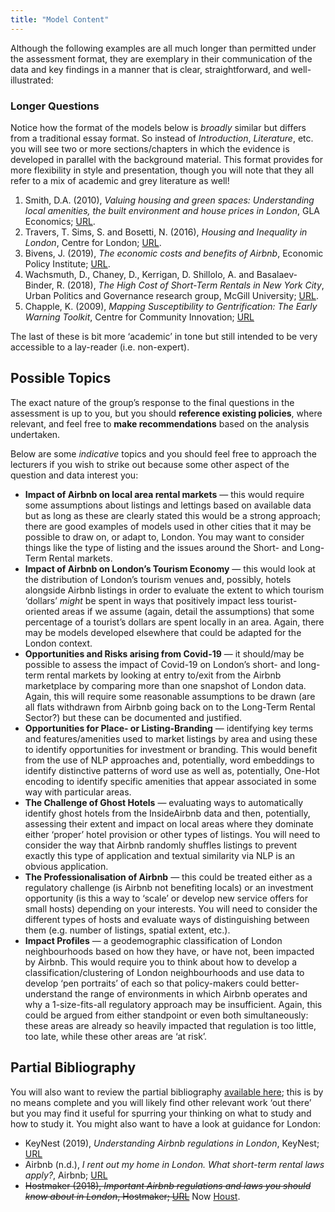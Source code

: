 ```yaml
---
title: "Model Content"
---
```


Although the following examples are all much longer than permitted under the assessment format, they are exemplary in their communication of the data and key findings in a manner that is clear, straightforward, and well-illustrated:

::: {.callout-tip}

### Longer Questions

Notice how the format of the models below is *broadly* similar but differs from a traditional essay format. So instead of *Introduction*, *Literature*, etc. you will see two or more sections/chapters in which the evidence is developed in parallel with the background material. This format provides for more flexibility in style and presentation, though you will note that they all refer to a mix of academic and grey literature as well!
:::

1. Smith, D.A. (2010), *Valuing housing and green spaces: Understanding local amenities, the built environment and house prices in London*, GLA Economics; [URL](https://www.london.gov.uk/sites/default/files/gla_migrate_files_destination/GLAE-wp-42.pdf).
2. Travers, T. Sims, S. and Bosetti, N. (2016), *Housing and Inequality in London*, Centre for London; [URL](https://www.centreforlondon.org/publication/housing-and-inequality-in-london/).
3. Bivens, J. (2019), *The economic costs and benefits of Airbnb*, Economic Policy Institute; [URL](https://www.epi.org/publication/the-economic-costs-and-benefits-of-airbnb-no-reason-for-local-policymakers-to-let-airbnb-bypass-tax-or-regulatory-obligations/).
4. Wachsmuth, D., Chaney, D., Kerrigan, D. Shillolo, A. and Basalaev-Binder, R. (2018), *The High Cost of Short-Term Rentals in New York City*, Urban Politics and Governance research group, McGill University; [URL](https://www.mcgill.ca/newsroom/files/newsroom/channels/attach/airbnb-report.pdf).
5. Chapple, K. (2009), *Mapping Susceptibility to Gentrification: The Early Warning Toolkit*, Centre for Community Innovation; [URL](https://communityinnovation.berkeley.edu/publications) 

The last of these is bit more 'academic' in tone but still intended to be very accessible to a lay-reader (i.e. non-expert).

## Possible Topics

The exact nature of the group's response to the final questions in the assessment is up to you, but you should **reference existing policies**, where relevant, and feel free to **make recommendations** based on the analysis undertaken. 

Below are some *indicative* topics and you should feel free to approach the lecturers if you wish to strike out because some other aspect of the question and data interest you:

- **Impact of Airbnb on local area rental markets** — this would require some assumptions about listings and lettings based on available data but as long as these are clearly stated this would be a strong approach; there are good examples of models used in other cities that it may be possible to draw on, or adapt to, London. You may want to consider things like the type of listing and the issues around the Short- and Long-Term Rental markets.
- **Impact of Airbnb on London's Tourism Economy** — this would look at the distribution of London's tourism venues and, possibly, hotels alongside Airbnb listings in order to evaluate the extent to which tourism 'dollars' *might* be spent in ways that positively impact less tourist-oriented areas if we assume (again, detail the assumptions) that some percentage of a tourist's dollars are spent locally in an area. Again, there may be models developed elsewhere that could be adapted for the London context.
- **Opportunities and Risks arising from Covid-19** — it should/may be possible to assess the impact of Covid-19 on London's short- and long-term rental markets by looking at entry to/exit from the Airbnb marketplace by comparing more than one snapshot of London data. Again, this will require some reasonable assumptions to be drawn (are all flats withdrawn from Airbnb going back on to the Long-Term Rental Sector?) but these can be documented and justified.
- **Opportunities for Place- or Listing-Branding** — identifying key terms and features/amenities used to market listings by area and using these to identify opportunities for investment or branding. This would benefit from the use of NLP approaches and, potentially, word embeddings to identify distinctive patterns of word use as well as, potentially, One-Hot encoding to identify specific amenities that appear associated in some way with particular areas.
- **The Challenge of Ghost Hotels** — evaluating ways to automatically identify ghost hotels from the InsideAirbnb data and then, potentially, assessing their extent and impact on local areas where they dominate either 'proper' hotel provision or other types of listings. You will need to consider the way that Airbnb randomly shuffles listings to prevent exactly this type of application and textual similarity via NLP is an obvious application.
- **The Professionalisation of Airbnb** — this could be treated either as a regulatory challenge (is Airbnb not benefiting locals) or an investment opportunity (is this a way to 'scale' or develop new service offers for small hosts) depending on your interests. You will need to consider the different types of hosts and evaluate ways of distinguishing between them (e.g. number of listings, spatial extent, etc.).
- **Impact Profiles** — a geodemographic classification of London neighbourhoods based on how they have, or have not, been impacted by Airbnb. This would require you to think about how to develop a classification/clustering of London neighbourhoods and use data to develop 'pen portraits' of each so that policy-makers could better-understand the range of environments in which Airbnb operates and why a 1-size-fits-all regulatory approach may be insufficient. Again, this could be argued from either standpoint or even both simultaneously: these areas are already so heavily impacted that regulation is too little, too late, while these other areas are 'at risk'.

## Partial Bibliography

You will also want to review the partial bibliography [available here](https://github.com/jreades/i2p/blob/master/bib/Bibliography.md); this is by no means complete and you will likely find other relevant work 'out there' but you may find it useful for spurring your thinking on what to study and how to study it. You might also want to have a look at guidance for London:

- KeyNest (2019), *Understanding Airbnb regulations in London*, KeyNest; [URL](https://keynest.com/blog/airbnb-regulations-london)
- Airbnb (n.d.), *I rent out my home in London. What short-term rental laws apply?*, Airbnb; [URL](https://www.airbnb.co.uk/help/article/1340/i-rent-out-my-home-in-london-what-shortterm-rental-laws-apply)
- ~~Hostmaker (2018), *Important Airbnb regulations and laws you should know about in London*, Hostmaker; [URL](https://hostmaker.com/blog/important-airbnb-regulations-country-laws-know-london/)~~ Now [Houst](https://www.houst.com/uk/london-airbnb-management).

